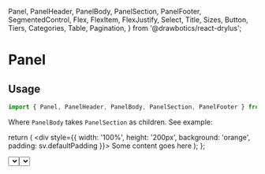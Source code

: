   Panel,
  PanelHeader,
  PanelBody,
  PanelSection,
  PanelFooter,
  SegmentedControl,
  Flex,
  FlexItem,
  FlexJustify,
  Select,
  Title,
  Sizes,
  Button,
  Tiers,
  Categories,
  Table,
  Pagination,
} from '@drawbotics/react-drylus';



# Panel

## Usage
```js
import { Panel, PanelHeader, PanelBody, PanelSection, PanelFooter } from '@drawbotics/react-drylus';
```
Where `PanelBody` takes `PanelSection` as children. See example:

  return (
    <div style={{ width: '100%', height: '200px', background: 'orange', padding: sv.defaultPadding }}>
      Some content goes here
    </div>
  );
};

<Playground component={Panel}>
  <Panel
    header={
      <PanelHeader>
        <Flex justify={FlexJustify.SPACE_BETWEEN} vSpacing={Sizes.SMALL}>
          <FlexItem flex>
            <Title size={4} noMargin>Header of the panel</Title>
          </FlexItem>
          <FlexItem>
            <Select
              placeholder="Filter 1..."
              options={[
                { label: 'Option 1', value: '1' },
                { label: 'Option 2', value: '2' },
              ]}
            />
          </FlexItem>
          <FlexItem>
            <Select
              placeholder="Another action..."
              options={[
                { label: 'Option 1', value: '1' },
                { label: 'Option 2', value: '2' },
              ]}
            />
          </FlexItem>
        </Flex>
      </PanelHeader>
    }
    body={
      <PanelBody>
        <PanelSection title="Revenue">
          <Content />
        </PanelSection>
        <PanelSection title="Growth">
          <Content />
        </PanelSection>
      </PanelBody>
    }
    footer={
      <PanelFooter>
        <Flex justify={FlexJustify.END} vSpacing={Sizes.SMALL}>
          <FlexItem>
            <Button tier={Tiers.TERTIARY}>Tertiary action</Button>
          </FlexItem>
          <FlexItem>
            <Button tier={Tiers.SECONDARY}>Secondary action</Button>
          </FlexItem>
          <FlexItem>
            <Button category={Categories.BRAND}>Primary action</Button>
          </FlexItem>
        </Flex>
      </PanelFooter>
    } />
</Playground>

Both `PanelHeader` and `PanelFooter` don't have any styles, they are simply containers. You should build your own content, and normally we use that space for actions (on either or both sides, or that take the full width).


### Common examples

Here is an example found in the Backoffice: the main content is a table, and we have some pagination at the bottom to navigate the different pages.

<Playground>
  <Panel
    body={
      <PanelBody noPadding>
        <PanelSection>
          <Table header={['name', 'height', 'age', 'children']} data={[{
            name: 'Mike',
            age: 35,
            height: '180cm',
            children: 2,
          }, {
            name: 'Claire',
            age: 20,
            height: '170cm',
            children: 1,
          }, {
            name: 'Johnny',
            age: 5,
            height: '120cm',
            children: 0,
          }, {
            name: 'Laura',
            age: 10,
            height: '150cm',
            children: 0,
          }, {
            name: 'Timmy',
            age: 3,
            height: '70cm',
            children: 0,
          }]} />
        </PanelSection>
      </PanelBody>
    }
    footer={
      <PanelFooter>
        <Flex justify={FlexJustify.END}>
          <FlexItem>
            <Pagination pages={5} value={1} />
          </FlexItem>
        </Flex>
      </PanelFooter>
  } />
</Playground>
